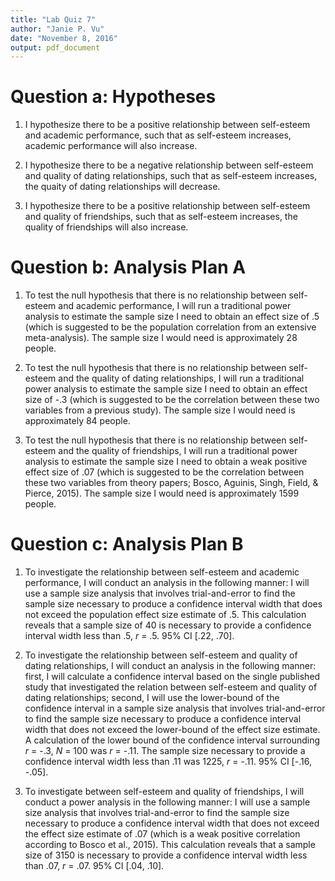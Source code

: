 ```yaml
---
title: "Lab Quiz 7"
author: "Janie P. Vu"
date: "November 8, 2016"
output: pdf_document
---
```


# Question a: Hypotheses

(1) I hypothesize there to be a positive relationship between self-esteem and academic performance, such that as self-esteem increases, academic performance will also increase.

(2) I hypothesize there to be a negative relationship between self-esteem and quality of dating relationships, such that as self-esteem increases, the quaity of dating relationships will decrease.

(3) I hypothesize there to be a positive relationship between self-esteem and quality of friendships, such that as self-esteem increases, the quality of friendships will also increase. 

# Question b: Analysis Plan A

(1) To test the null hypothesis that there is no relationship between self-esteem and academic performance, I will run a traditional power analysis to estimate the sample size I need to obtain an effect size of .5 (which is suggested to be the population correlation from an extensive meta-analysis). The sample size I would need is approximately 28 people.

(2) To test the null hypothesis that there is no relationship between self-esteem and the quality of dating relationships, I will run a traditional power analysis to estimate the sample size I need to obtain an effect size of -.3 (which is suggested to be the correlation between these two variables from a previous study). The sample size I would need is approximately 84 people.

(3) To test the null hypothesis that there is no relationship between self-esteem and the quality of friendships, I will run a traditional power analysis to estimate the sample size I need to obtain a weak positive effect size of .07 (which is suggested to be the correlation between these two variables from theory papers; Bosco, Aguinis, Singh, Field, & Pierce, 2015). The sample size I would need is approximately 1599 people.

# Question c: Analysis Plan B

(1) To investigate the relationship between self-esteem and academic performance, I will conduct an analysis in the following manner:  I will use a sample size analysis that involves trial-and-error to find the sample size necessary to produce a confidence interval width that does not exceed the population effect size estimate of .5. This calculation reveals that a sample size of 40 is necessary to provide a confidence interval width less than .5, *r* = .5. 95% CI [.22, .70].

(2) To investigate the relationship between self-esteem and quality of dating relationships, I will conduct an analysis in the following manner: first, I will calculate a confidence interval based on the single published study that investigated the relation between self-esteem and quality of dating relationships; second, I will use the lower-bound of the confidence interval in a sample size analysis that involves trial-and-error to find the sample size necessary to produce a confidence interval width that does not exceed the lower-bound of the effect size estimate. A calculation of the lower bound of the confidence interval surrounding *r* = -.3, *N* = 100 was *r* = -.11. The sample size necessary to provide a confidence interval width less than .11 was 1225, *r* = -.11. 95% CI [-.16, -.05]. 

(3) To investigate between self-esteem and quality of friendships, I will conduct a power analysis in the following manner: I will use a sample size analysis that involves trial-and-error to find the sample size necessary to produce a confidence interval width that does not exceed the effect size estimate of .07 (which is a weak positive correlation according to Bosco et al., 2015). This calculation reveals that a sample size of 3150 is necessary to provide a confidence interval width less than .07, *r* = .07. 95% CI [.04, .10].

